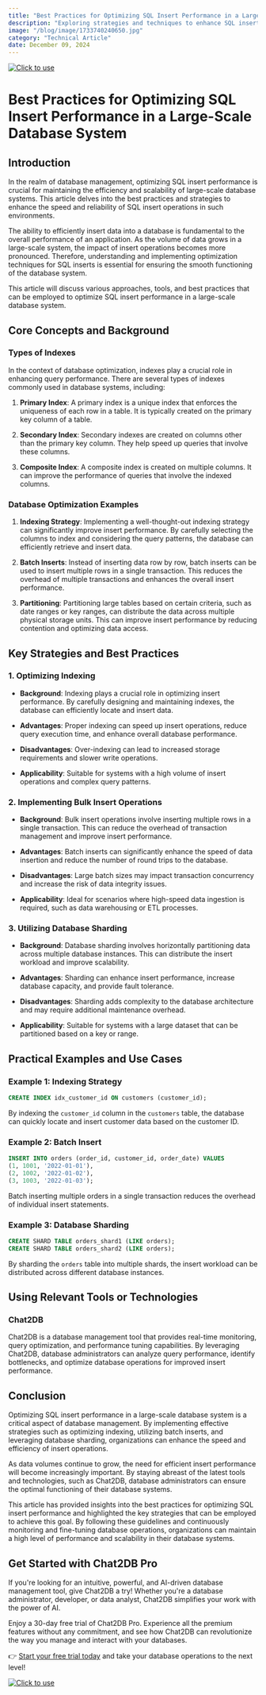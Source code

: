 ```yaml
---
title: "Best Practices for Optimizing SQL Insert Performance in a Large-Scale Database System"
description: "Exploring strategies and techniques to enhance SQL insert performance in large-scale database systems."
image: "/blog/image/1733740240650.jpg"
category: "Technical Article"
date: December 09, 2024
---
```

[![Click to use](/image/blog/bg/chat2db1.png)](https://app.chat2db.ai/)
# Best Practices for Optimizing SQL Insert Performance in a Large-Scale Database System


<Authors date="December 09, 2024">
  <Author name="Jing" link="https://chat2db.ai" />
</Authors>

## Introduction

In the realm of database management, optimizing SQL insert performance is crucial for maintaining the efficiency and scalability of large-scale database systems. This article delves into the best practices and strategies to enhance the speed and reliability of SQL insert operations in such environments.

The ability to efficiently insert data into a database is fundamental to the overall performance of an application. As the volume of data grows in a large-scale system, the impact of insert operations becomes more pronounced. Therefore, understanding and implementing optimization techniques for SQL inserts is essential for ensuring the smooth functioning of the database system.

This article will discuss various approaches, tools, and best practices that can be employed to optimize SQL insert performance in a large-scale database system.

## Core Concepts and Background

### Types of Indexes

In the context of database optimization, indexes play a crucial role in enhancing query performance. There are several types of indexes commonly used in database systems, including:

1. **Primary Index**: A primary index is a unique index that enforces the uniqueness of each row in a table. It is typically created on the primary key column of a table.

2. **Secondary Index**: Secondary indexes are created on columns other than the primary key column. They help speed up queries that involve these columns.

3. **Composite Index**: A composite index is created on multiple columns. It can improve the performance of queries that involve the indexed columns.

### Database Optimization Examples

1. **Indexing Strategy**: Implementing a well-thought-out indexing strategy can significantly improve insert performance. By carefully selecting the columns to index and considering the query patterns, the database can efficiently retrieve and insert data.

2. **Batch Inserts**: Instead of inserting data row by row, batch inserts can be used to insert multiple rows in a single transaction. This reduces the overhead of multiple transactions and enhances the overall insert performance.

3. **Partitioning**: Partitioning large tables based on certain criteria, such as date ranges or key ranges, can distribute the data across multiple physical storage units. This can improve insert performance by reducing contention and optimizing data access.

## Key Strategies and Best Practices

### 1. Optimizing Indexing

- **Background**: Indexing plays a crucial role in optimizing insert performance. By carefully designing and maintaining indexes, the database can efficiently locate and insert data.

- **Advantages**: Proper indexing can speed up insert operations, reduce query execution time, and enhance overall database performance.

- **Disadvantages**: Over-indexing can lead to increased storage requirements and slower write operations.

- **Applicability**: Suitable for systems with a high volume of insert operations and complex query patterns.

### 2. Implementing Bulk Insert Operations

- **Background**: Bulk insert operations involve inserting multiple rows in a single transaction. This can reduce the overhead of transaction management and improve insert performance.

- **Advantages**: Batch inserts can significantly enhance the speed of data insertion and reduce the number of round trips to the database.

- **Disadvantages**: Large batch sizes may impact transaction concurrency and increase the risk of data integrity issues.

- **Applicability**: Ideal for scenarios where high-speed data ingestion is required, such as data warehousing or ETL processes.

### 3. Utilizing Database Sharding

- **Background**: Database sharding involves horizontally partitioning data across multiple database instances. This can distribute the insert workload and improve scalability.

- **Advantages**: Sharding can enhance insert performance, increase database capacity, and provide fault tolerance.

- **Disadvantages**: Sharding adds complexity to the database architecture and may require additional maintenance overhead.

- **Applicability**: Suitable for systems with a large dataset that can be partitioned based on a key or range.

## Practical Examples and Use Cases

### Example 1: Indexing Strategy

```sql
CREATE INDEX idx_customer_id ON customers (customer_id);
```

By indexing the `customer_id` column in the `customers` table, the database can quickly locate and insert customer data based on the customer ID.

### Example 2: Batch Insert

```sql
INSERT INTO orders (order_id, customer_id, order_date) VALUES
(1, 1001, '2022-01-01'),
(2, 1002, '2022-01-02'),
(3, 1003, '2022-01-03');
```

Batch inserting multiple orders in a single transaction reduces the overhead of individual insert statements.

### Example 3: Database Sharding

```sql
CREATE SHARD TABLE orders_shard1 (LIKE orders);
CREATE SHARD TABLE orders_shard2 (LIKE orders);
```

By sharding the `orders` table into multiple shards, the insert workload can be distributed across different database instances.

## Using Relevant Tools or Technologies

### Chat2DB

Chat2DB is a database management tool that provides real-time monitoring, query optimization, and performance tuning capabilities. By leveraging Chat2DB, database administrators can analyze query performance, identify bottlenecks, and optimize database operations for improved insert performance.

## Conclusion

Optimizing SQL insert performance in a large-scale database system is a critical aspect of database management. By implementing effective strategies such as optimizing indexing, utilizing batch inserts, and leveraging database sharding, organizations can enhance the speed and efficiency of insert operations.

As data volumes continue to grow, the need for efficient insert performance will become increasingly important. By staying abreast of the latest tools and technologies, such as Chat2DB, database administrators can ensure the optimal functioning of their database systems.

This article has provided insights into the best practices for optimizing SQL insert performance and highlighted the key strategies that can be employed to achieve this goal. By following these guidelines and continuously monitoring and fine-tuning database operations, organizations can maintain a high level of performance and scalability in their database systems.

## Get Started with Chat2DB Pro

If you're looking for an intuitive, powerful, and AI-driven database management tool, give Chat2DB a try! Whether you're a database administrator, developer, or data analyst, Chat2DB simplifies your work with the power of AI.

Enjoy a 30-day free trial of Chat2DB Pro. Experience all the premium features without any commitment, and see how Chat2DB can revolutionize the way you manage and interact with your databases.

👉 [Start your free trial today](https://app.chat2db.ai/) and take your database operations to the next level!

[![Click to use](/image/blog/bg/chat2db.jpg)](https://app.chat2db.ai/)